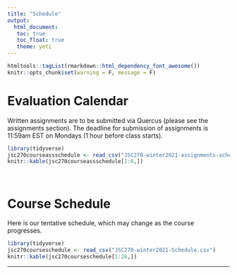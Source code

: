 ```yaml
---
title: "Schedule"
output: 
  html_document:
   toc: true
   toc_float: true
   theme: yeti
---
```


```r
htmltools::tagList(rmarkdown::html_dependency_font_awesome())
knitr::opts_chunk$set(warning = F, message = F)
```


# <span class="glyphicon glyphicon-calendar" aria-hidden="true"></span> Evaluation Calendar
Written assignments are to be submitted via Quercus (please see the assignments section). The deadline for submission of assignments is 11:59am EST on Mondays (1 hour before class starts).

```r
library(tidyverse)
jsc270courseassschedule <- read_csv("JSC270-winter2021-assignments-schedule.csv")
knitr::kable(jsc270courseassschedule[1:6,])
```

<br>

# <span class="glyphicon glyphicon-calendar" aria-hidden="true"></span> Course Schedule

Here is our tentative schedule, which may change as the course progresses.

```r
library(tidyverse)
jsc270courseschedule <- read_csv("JSC270-winter2021-Schedule.csv")
knitr::kable(jsc270courseschedule[1:26,])
```

******


